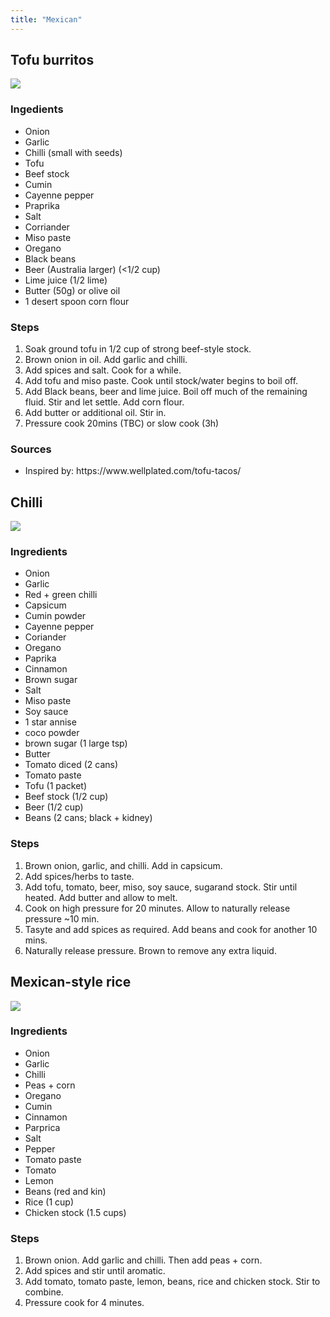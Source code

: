```yaml
---
title: "Mexican"
---
```


## Tofu burritos

[![](https://img.shields.io/badge/lifecycle-maturing-orange.svg){fig-align="left"}](https://www.tidyverse.org/lifecycle/#maturing)

### Ingedients

-   Onion
-   Garlic
-   Chilli (small with seeds)
-   Tofu
-   Beef stock
-   Cumin
-   Cayenne pepper
-   Praprika
-   Salt
-   Corriander
-   Miso paste
-   Oregano
-   Black beans
-   Beer (Australia larger) (\<1/2 cup)
-   Lime juice (1/2 lime)
-   Butter (50g) or olive oil
-   1 desert spoon corn flour

### Steps

1.  Soak ground tofu in 1/2 cup of strong beef-style stock.
2.  Brown onion in oil. Add garlic and chilli.
3.  Add spices and salt. Cook for a while.
4.  Add tofu and miso paste. Cook until stock/water begins to boil off.
5.  Add Black beans, beer and lime juice. Boil off much of the remaining fluid. Stir and let settle. Add corn flour.
6.  Add butter or additional oil. Stir in.
7.  Pressure cook 20mins (TBC) or slow cook (3h)

### Sources

-   Inspired by: https://www.wellplated.com/tofu-tacos/

## Chilli

[![](https://img.shields.io/badge/lifecycle-maturing-orange.svg){fig-align="left"}](https://www.tidyverse.org/lifecycle/#maturing)

### Ingredients

-   Onion
-   Garlic
-   Red + green chilli
-   Capsicum
-   Cumin powder
-   Cayenne pepper
-   Coriander
-   Oregano
-   Paprika
-   Cinnamon
-   Brown sugar
-   Salt
-   Miso paste
-   Soy sauce
-   1 star annise
-   coco powder
-   brown sugar (1 large tsp)
-   Butter
-   Tomato diced (2 cans)
-   Tomato paste
-   Tofu (1 packet)
-   Beef stock (1/2 cup)
-   Beer (1/2 cup)
-   Beans (2 cans; black + kidney)

### Steps

1.  Brown onion, garlic, and chilli. Add in capsicum.
2.  Add spices/herbs to taste.
3.  Add tofu, tomato, beer, miso, soy sauce, sugarand stock. Stir until heated. Add butter and allow to melt.
4.  Cook on high pressure for 20 minutes. Allow to naturally release pressure \~10 min.
5.  Tasyte and add spices as required. Add beans and cook for another 10 mins.
6.  Naturally release pressure. Brown to remove any extra liquid.

## Mexican-style rice

[![](https://img.shields.io/badge/lifecycle-maturing-orange.svg){fig-align="left"}](https://www.tidyverse.org/lifecycle/#maturing)

### Ingredients

-   Onion
-   Garlic
-   Chilli
-   Peas + corn
-   Oregano
-   Cumin
-   Cinnamon
-   Parprica
-   Salt
-   Pepper
-   Tomato paste
-   Tomato
-   Lemon
-   Beans (red and kin)
-   Rice (1 cup)
-   Chicken stock (1.5 cups)

### Steps

1.  Brown onion. Add garlic and chilli. Then add peas + corn.
2.  Add spices and stir until aromatic.
3.  Add tomato, tomato paste, lemon, beans, rice and chicken stock. Stir to combine.
4.  Pressure cook for 4 minutes.
